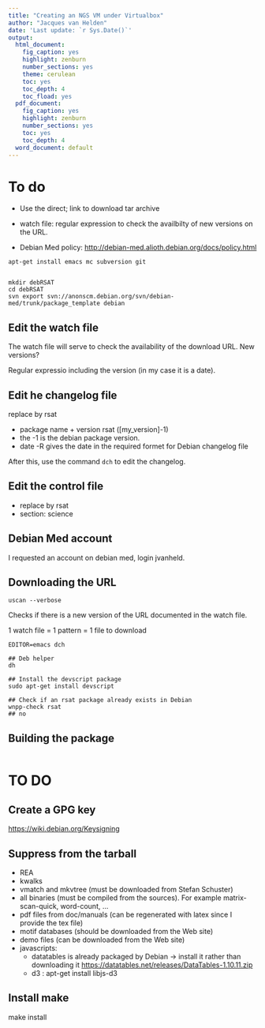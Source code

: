 ```yaml
---
title: "Creating an NGS VM under Virtualbox"
author: "Jacques van Helden"
date: 'Last update: `r Sys.Date()`'
output:
  html_document:
    fig_caption: yes
    highlight: zenburn
    number_sections: yes
    theme: cerulean
    toc: yes
    toc_depth: 4
    toc_fload: yes
  pdf_document:
    fig_caption: yes
    highlight: zenburn
    number_sections: yes
    toc: yes
    toc_depth: 4
  word_document: default
---
```



# To do 


- Use the direct; link to download tar archive

- watch file: regular expression to check the availbilty of new versions on the URL. 

- Debian Med policy: <http://debian-med.alioth.debian.org/docs/policy.html>

```
apt-get install emacs mc subversion git


mkdir debRSAT
cd debRSAT
svn export svn://anonscm.debian.org/svn/debian-med/trunk/package_template debian

```

## Edit the watch file

The watch file will serve to check the availability of the download URL. New versions?

Regular expressio including the version (in my case it is a date).

## Edit he changelog file

replace <pkg> by rsat

- package name + version rsat ([my_version]-1)
- the -1 is the debian package version. 
- date -R gives the date in the required formet for Debian changelog file


After this, use the command `dch` to edit the changelog. 


## Edit the control file

- replace <pkg> by rsat
- section: science


## Debian Med account

I requested an account on debian med, login jvanheld. 

## Downloading the URL

```
uscan --verbose
```

Checks if there is a new version of the URL documented in the watch file. 

1 watch file = 1 pattern = 1 file to download

```
EDITOR=emacs dch

## Deb helper
dh

## Install the devscript package
sudo apt-get install devscript

## Check if an rsat package already exists in Debian
wnpp-check rsat
## no
```


## Building the package

```

```


# TO DO

## Create a GPG key 

<https://wiki.debian.org/Keysigning>

## Suppress from the tarball

+ REA
+ kwalks
- vmatch and mkvtree (must be downloaded from Stefan Schuster)
- all binaries (must be compiled from the sources). For example matrix-scan-quick, word-count, ...
+ pdf files from doc/manuals (can be regenerated with latex since I provide the tex file)
+ motif databases (should be downloaded from the Web site)
+ demo files (can be downloaded from the Web site)
- javascripts: 
    - datatables is already packaged by Debian -> install it rather than downloading it <https://datatables.net/releases/DataTables-1.10.11.zip>
    - d3 : apt-get install libjs-d3
    
## Install make


make install
